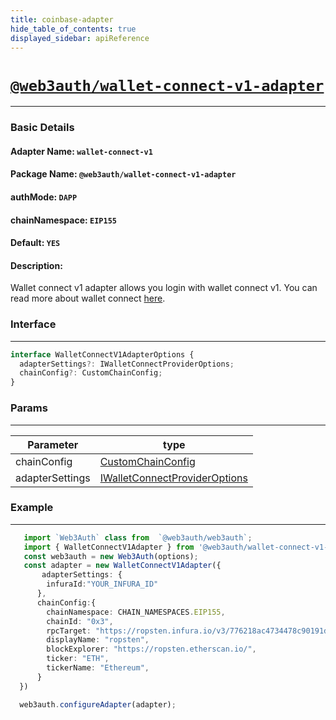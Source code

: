 ```yaml
---
title: coinbase-adapter
hide_table_of_contents: true
displayed_sidebar: apiReference
---
```


# [`@web3auth/wallet-connect-v1-adapter`](https://npmjs.com/package/@web3auth/wallet-connect-v1-adapter)

---

### Basic Details

#### Adapter Name: `wallet-connect-v1`

#### Package Name: `@web3auth/wallet-connect-v1-adapter`

#### authMode: `DAPP`

#### chainNamespace: `EIP155`

#### Default: `YES`

#### Description:

Wallet connect v1 adapter allows you login with wallet connect v1. You can read more about wallet connect [here](https://docs.walletconnect.com/).

### Interface

---

```ts
interface WalletConnectV1AdapterOptions {
  adapterSettings?: IWalletConnectProviderOptions;
  chainConfig?: CustomChainConfig;
}
```

### Params

---

| Parameter       | type                                                                                                         |
| --------------- | ------------------------------------------------------------------------------------------------------------ |
| chainConfig     | [CustomChainConfig](#common_configuration)                                                                   |
| adapterSettings | [IWalletConnectProviderOptions](https://docs.walletconnect.com/quick-start/dapps/client#initiate-connection) |

### Example

---

```ts
   import `Web3Auth` class from  `@web3auth/web3auth`;
   import { WalletConnectV1Adapter } from '@web3auth/wallet-connect-v1-adapter';
   const web3auth = new Web3Auth(options);
   const adapter = new WalletConnectV1Adapter({
       adapterSettings: {
        infuraId:"YOUR_INFURA_ID"
      },
      chainConfig:{
        chainNamespace: CHAIN_NAMESPACES.EIP155,
        chainId: "0x3",
        rpcTarget: "https://ropsten.infura.io/v3/776218ac4734478c90191dde8cae483c",
        displayName: "ropsten",
        blockExplorer: "https://ropsten.etherscan.io/",
        ticker: "ETH",
        tickerName: "Ethereum",
      }
  })

  web3auth.configureAdapter(adapter);
```
